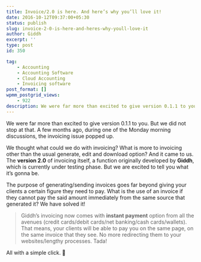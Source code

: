 ```yaml
---
title: Invoice/2.0 is here. And here’s why you’ll love it!
date: 2016-10-12T09:37:00+05:30
status: publish
slug: invoice-2-0-is-here-and-heres-why-youll-love-it
author: Giddh
excerpt: ''
type: post
id: 350

tag:
    - Accounting
    - Accounting Software
    - Cloud Accounting
    - Invoicing software
post_format: []
wpmm_postgrid_views:
    - 922
description: We were far more than excited to give version 0.1.1 to you. But we did not stop at that. A few months ago, during one of the Monday morning
---
```

We were far more than excited to give version 0.1.1 to you. But we did not stop at that. A few months ago, during one of the Monday morning discussions, the invoicing issue popped up.

We thought what could we do with invoicing? What is more to invoicing other than the usual generate, edit and download option? And it came to us. The **version 2.0** of invoicing itself, a function originally developed by **Giddh**, which is currently under testing phase. But we are excited to tell you what it’s gonna be.

The purpose of generating/sending invoices goes far beyond giving your clients a certain figure they need to pay. What is the use of an invoice if they cannot pay the said amount immediately from the same source that generated it? We have solved it!

> Giddh’s invoicing now comes with **instant payment** option from all the avenues (credit cards/debit cards/net banking/cash cards/wallets). That means, your clients will be able to pay you on the same page, on the same invoice that they see. No more redirecting them to your websites/lengthy processes. Tada!

All with a simple click. 🙂